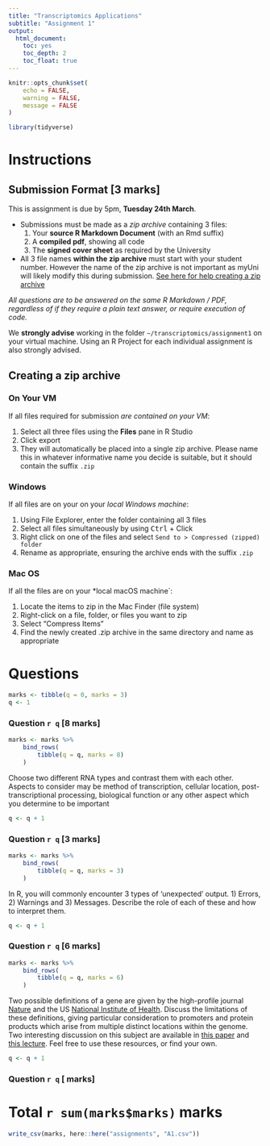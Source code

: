 ```yaml
---
title: "Transcriptomics Applications"
subtitle: "Assignment 1"
output: 
  html_document: 
    toc: yes
    toc_depth: 2
    toc_float: true
---
```


```r
knitr::opts_chunk$set(
    echo = FALSE, 
    warning = FALSE,
    message = FALSE
)
```

```r
library(tidyverse)
```


# Instructions

## Submission Format [3 marks]

This is assignment is due by 5pm, **Tuesday 24th March**.

- Submissions must be made as a *zip archive* containing 3 files:
    1. Your **source R Markdown Document** (with an Rmd suffix)
    2. A **compiled pdf**, showing all code
    3. The **signed cover sheet** as required by the University
- All 3 file names **within the zip archive** must start with your student number.
However the name of the zip archive is not important as myUni will likely modify this during submission. [See here for help creating a zip archive](#creating-a-zip-archive)
    
*All questions are to be answered on the same R Markdown / PDF, regardless of if they require a plain text answer, or require execution of code.*

We **strongly advise** working in the folder `~/transcriptomics/assignment1` on your virtual machine.
Using an R Project for each individual assignment is also strongly advised.

## Creating a zip archive {.tabset}

### On Your VM

If all files required for submission *are contained on your VM*:

1. Select all three files using the **Files** pane in R Studio
2. Click export
3. They will automatically be placed into a single zip archive. Please name this in whatever informative name you decide is suitable, but it should contain the suffix `.zip`

### Windows

If all files are on your on your *local Windows machine*:

1. Using File Explorer, enter the folder containing all 3 files
2. Select all files simultaneously by using <kbd>Ctrl</kbd> + Click
3. Right click on one of the files and select `Send to > Compressed (zipped) folder`
4. Rename as appropriate, ensuring the archive ends with the suffix `.zip`

### Mac OS

If all the files are on your *local macOS machine`:

1. Locate the items to zip in the Mac Finder (file system)
2. Right-click on a file, folder, or files you want to zip
3. Select “Compress Items”
4. Find the newly created .zip archive in the same directory and name as appropriate

# Questions

```r
marks <- tibble(q = 0, marks = 3)
q <- 1
```


### Question `r q` [8 marks]

```r
marks <- marks %>%
    bind_rows(
        tibble(q = q, marks = 8)
    )
```


Choose two different RNA types and contrast them with each other.
Aspects to consider may be method of transcription, cellular location, post-transcriptional processing, biological function or any other aspect which you determine to be important

```r
q <- q + 1
```

### Question `r q` [3 marks]

```r
marks <- marks %>%
    bind_rows(
        tibble(q = q, marks = 3)
    )
```


In R, you will commonly encounter 3 types of 'unexpected' output.
1) Errors, 2) Warnings and 3) Messages.
Describe the role of each of these and how to interpret them.

```r
q <- q + 1
```

### Question `r q` [6 marks]

```r
marks <- marks %>%
    bind_rows(
        tibble(q = q, marks = 6)
    )
```


Two possible definitions of a gene are given by the high-profile journal [Nature](https://www.nature.com/scitable/definition/gene-29/) and the US [National Institute of Health](https://ghr.nlm.nih.gov/primer/basics/gene).
Discuss the limitations of these definitions, giving particular consideration to promoters and protein products which arise from multiple distinct locations within the genome.
Two interesting discussion on this subject are available in [this paper](https://www.genetics.org/content/205/4/1353) and [this lecture](https://youtu.be/TiaQG0UZPAU).
Feel free to use these resources, or find your own.

```r
q <- q + 1
```

### Question `r q` [ marks]

<!-- Provide a unique set of filenames for each student and ask them to form a tibble extracting the key information. -->
<!-- Also ask them to summarise the metadata, by merging with additional information -->

# Total `r sum(marks$marks)` marks

```r
write_csv(marks, here::here("assignments", "A1.csv"))
```

